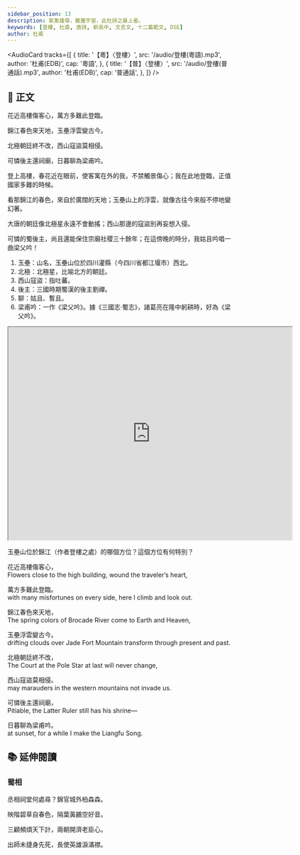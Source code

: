 ```yaml
---
sidebar_position: 13
description: 氣象雄偉，籠蓋宇宙，此杜詩之最上者。
keywords: [登樓, 杜甫, 唐詩, 新高中, 文言文, 十二篇範文, DSE]
author: 杜甫
---
```


<!-- <Intro>

</Intro> -->

<AudioCard
  tracks={[
    {
      title: '【粵】〈登樓〉',
      src: '/audio/登樓(粵語).mp3',
      author: '杜甫(EDB)',
      cap: '粵語',
    },
    {
      title: '【普】〈登樓〉',
      src: '/audio/登樓(普通話).mp3',
      author: '杜甫(EDB)',
      cap: '普通話',
    },
  ]}
/>

## 📖 正文

<div className="main poetry">

花近高樓傷客心，萬方多難此登臨。

錦江春色來天地，<Annotate title="山名，玉壘山位於四川灌縣（今四川省都江堰市）西北。">玉壘</Annotate>浮雲變古今。

<p><Annotate title="北極星，比喻北方的朝廷。">北極</Annotate>朝廷終不改，<Annotate title="指吐蕃">西山寇盜</Annotate>莫相侵。</p>

可憐<Annotate title="三國時期蜀漢的後主劉禪。">後主</Annotate>還祠廟，日暮<Annotate title="姑且、暫且。">聊</Annotate>為<Annotate title="一作《梁父吟》。據《三國志‧蜀志》，諸葛亮在隆中躬耕時，好為《梁父吟》。">梁甫吟</Annotate>。

</div>

<Translation>

登上高樓，春花近在眼前，使客寓在外的我，不禁觸景傷心；我在此地登臨，正值國家多難的時候。

看那錦江的春色，來自於廣闊的天地；玉壘山上的浮雲，就像古往今來般不停地變幻著。

大唐的朝廷像北極星永遠不會動搖；西山那邊的寇盜別再妄想入侵。

可憐的蜀後主，尚且還能保住宗廟社稷三十餘年；在這傍晚的時分，我姑且吟唱一曲梁父吟！

</Translation>

<Dictionary>

<ol>
  <li>玉壘：山名，玉壘山位於四川灌縣（今四川省都江堰市）西北。</li>
  <li>北極：北極星，比喻北方的朝廷。</li>
  <li>西山寇盜：指吐蕃。</li>
  <li>後主：三國時期蜀漢的後主劉禪。</li>
  <li>聊：姑且、暫且。</li>
  <li>梁甫吟：一作《梁父吟》。據《三國志‧蜀志》，諸葛亮在隆中躬耕時，好為《梁父吟》。</li>
</ol>

</Dictionary>

<Media>

<Tabs>
  <TabItem value='經典動畫教材套' default>
    <Youtube id='NXrDxUCpbxg' />
  </TabItem>
</Tabs>

</Media>

<Appreciation>

<DeepDive title="杜甫登樓，為甚麼要特別望向玉壘山？">

<iframe src="https://www.google.com/maps/d/embed?mid=147DtnHREyiVQMJE720Fsy_vbIjLb8I0&ehbc=2E312F&ll=30.848868685617152%2C103.8122785824531&z=10" width="640" height="480"></iframe>

玉壘山位於錦江（作者登樓之處）的哪個方位？這個方位有何特別？

</DeepDive>

</Appreciation>

<Text title="Climbing an Upper Storey by Stephen Owen">

花近高樓傷客心，  
Flowers close to the high building, wound the traveler’s heart,

萬方多難此登臨。  
with many misfortunes on every side, here I climb and look out.

錦江春色來天地，  
The spring colors of Brocade River come to Earth and Heaven,

玉壘浮雲變古今。  
drifting clouds over Jade Fort Mountain transform through present and past.

北極朝廷終不改，  
The Court at the Pole Star at last will never change,

西山寇盜莫相侵。  
may marauders in the western mountains not invade us.

可憐後主還祠廟，  
Pitiable, the Latter Ruler still has his shrine—

日暮聊為梁甫吟。  
at sunset, for a while I make the Liangfu Song.

</Text>

## 📚 延伸閱讀

### 蜀相

<div className="read-around poetry">

丞相祠堂何處尋？錦官城外柏森森。

映階碧草自春色，隔葉黃鸝空好音。

三顧頻煩天下計，兩朝開濟老臣心。

出師未捷身先死，長使英雄淚滿襟。

</div>

<!-- <Resources>

</Resources> -->
